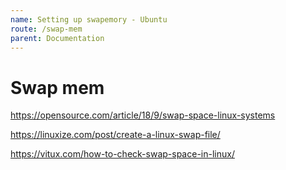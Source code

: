 ```yaml
---
name: Setting up swapemory - Ubuntu
route: /swap-mem
parent: Documentation
---
```


# Swap mem

https://opensource.com/article/18/9/swap-space-linux-systems

https://linuxize.com/post/create-a-linux-swap-file/

https://vitux.com/how-to-check-swap-space-in-linux/